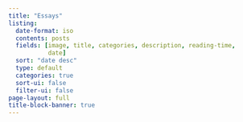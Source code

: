 ```yaml
---
title: "Essays"
listing:
  date-format: iso
  contents: posts
  fields: [image, title, categories, description, reading-time,
           date]
  sort: "date desc"
  type: default
  categories: true
  sort-ui: false
  filter-ui: false
page-layout: full
title-block-banner: true
---
```


